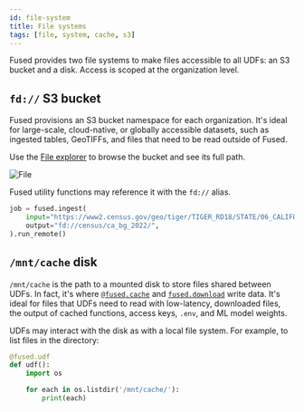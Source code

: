 ```yaml
---
id: file-system
title: File systems
tags: [file, system, cache, s3]
---
```




Fused provides two file systems to make files accessible to all UDFs: an S3 bucket and a disk. Access is scoped at the organization level.

## `fd://` S3 bucket

Fused provisions an S3 bucket namespace for each organization. It's ideal for large-scale, cloud-native, or globally accessible datasets, such as ingested tables, GeoTIFFs, and files that need to be read outside of Fused.

Use the [File explorer](/workbench/file-explorer/) to browse the bucket and see its full path.







<div style={{textAlign: 'center'}}>
<img src={ImageCm} alt="File" style={{width: '100%'}} />
</div>


Fused utility functions may reference it with the `fd://` alias.
```python
job = fused.ingest(
    input="https://www2.census.gov/geo/tiger/TIGER_RD18/STATE/06_CALIFORNIA/06/tl_rd22_06_bg.zip",
    output="fd://census/ca_bg_2022/",
).run_remote()
```


## `/mnt/cache` disk

`/mnt/cache` is the path to a mounted disk to store files shared between UDFs. In fact, it's where [`@fused.cache`](/core-concepts/content-management/cache/) and [`fused.download`](/core-concepts/content-management/download/) write data. It's ideal for files that UDFs need to read with low-latency, downloaded files, the output of cached functions, access keys, `.env`, and ML model weights.

UDFs may interact with the disk as with a local file system. For example, to list files in the directory:

```python
@fused.udf
def udf():
    import os

    for each in os.listdir('/mnt/cache/'):
        print(each)
```
